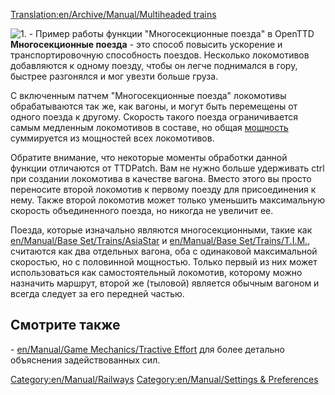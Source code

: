 [[Translation:en/Archive/Manual/Multiheaded trains]]

[[File:en/Archive/Manual/Multihead example.png|right|frame|1. - Пример работы функции "Многосекционные поезда" в OpenTTD]]
'''Многосекционные поезда''' - это способ повысить ускорение и транспортировочную способность поездов. Несколько локомотивов добавляются к одному поезду, чтобы он легче поднимался в гору, быстрее разгонялся и мог увезти больше груза.

С включенным патчем "Многосекционные поезда" локомотивы обрабатываются так же, как вагоны, и могут быть перемещены от одного поезда к другому. Скорость такого поезда ограничивается самым медленным локомотивов в составе, но общая [[en/Manual/Game Mechanics/Tractive Effort|мощность]] суммируется из мощностей всех локомотивов.

Обратите внимание, что некоторые моменты обработки данной функции отличаются от TTDPatch. Вам не нужно больше удерживать ctrl при создании локомотива в качестве вагона. Вместо этого вы просто переносите второй локомотив к первому поезду для присоединения к нему. Также второй локомотив может только уменьшить максимальную скорость объединенного поезда, но никогда не увеличит ее.

Поезда, которые изначально являются многосекционными, такие как [[en/Manual/Base Set/Trains/AsiaStar]] и [[en/Manual/Base Set/Trains/T.I.M.]], считаются как два отдельных вагона, оба с одинаковой максимальной скоростью, но с половинной мощностью. Только первый из них может использоваться как самостоятельный локомотив, которому можно назначить маршрут, второй же (тыловой) является обычным вагоном и всегда следует за его передней частью.

== Смотрите также ==
- [[en/Manual/Game Mechanics/Tractive Effort]] для более детально объяснения задействованных сил.

[[Category:en/Manual/Railways]]
[[Category:en/Manual/Settings & Preferences]]